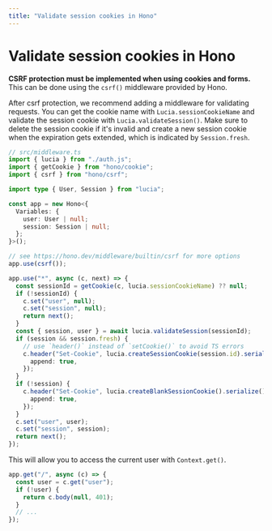 ```yaml
---
title: "Validate session cookies in Hono"
---
```


# Validate session cookies in Hono

**CSRF protection must be implemented when using cookies and forms.** This can be done using the `csrf()` middleware provided by Hono.

After csrf protection, we recommend adding a middleware for validating requests. You can get the cookie name with `Lucia.sessionCookieName` and validate the session cookie with `Lucia.validateSession()`. Make sure to delete the session cookie if it's invalid and create a new session cookie when the expiration gets extended, which is indicated by `Session.fresh`.

```ts
// src/middleware.ts
import { lucia } from "./auth.js";
import { getCookie } from "hono/cookie";
import { csrf } from "hono/csrf";

import type { User, Session } from "lucia";

const app = new Hono<{
  Variables: {
    user: User | null;
    session: Session | null;
  };
}>();

// see https://hono.dev/middleware/builtin/csrf for more options
app.use(csrf());

app.use("*", async (c, next) => {
  const sessionId = getCookie(c, lucia.sessionCookieName) ?? null;
  if (!sessionId) {
    c.set("user", null);
    c.set("session", null);
    return next();
  }
  const { session, user } = await lucia.validateSession(sessionId);
  if (session && session.fresh) {
    // use `header()` instead of `setCookie()` to avoid TS errors
    c.header("Set-Cookie", lucia.createSessionCookie(session.id).serialize(), {
      append: true,
    });
  }
  if (!session) {
    c.header("Set-Cookie", lucia.createBlankSessionCookie().serialize(), {
      append: true,
    });
  }
  c.set("user", user);
  c.set("session", session);
  return next();
});
```

This will allow you to access the current user with `Context.get()`.

```ts
app.get("/", async (c) => {
  const user = c.get("user");
  if (!user) {
    return c.body(null, 401);
  }
  // ...
});
```
